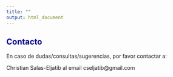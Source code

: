 ```yaml
---
title: ""
output: html_document
---
```


<style>H1{color:DarkBlue;}</style>
<style>H2{color:DarkBlue;}</style>

## Contacto
En caso de dudas/consultas/sugerencias, por favor contactar a: 

Christian Salas-Eljatib al email cseljatib@gmail.com

